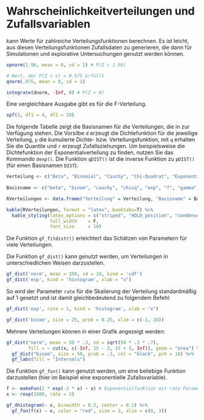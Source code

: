 # Wahrscheinlichkeitverteilungen und Zufallsvariablen {#WkeitZuf}

\textsf{R} kann Werte für zahlreiche Verteilungsfunktionen berechnen. Es ist leicht, aus diesen Verteilungsfunktionen Zufallsdaten zu generieren, die dann für Simulationen und explorative Untersuchungen genutzt werden können.

```r
xpnorm(1.96, mean = 0, sd = 1) # P(Z < 1.96)

# Wert, der P(Z < z) = 0.975 erfüllt
qnorm(.975, mean = 0, sd = 1)

integrate(dnorm, -Inf, 0) # P(Z < 0)
```

Eine vergleichbare Ausgabe gibt es für die F-Verteilung.
\index{qnorm()}
```r
xpf(3, df1 = 4, df2 = 20)
```
\index{integrate()}
Die folgende Tabelle zeigt die Basisnamen für die Verteilungen, die in \textsf{R} zur Verfügung stehen. Die Vorsilbe `d` erzeugt die Dichtefunktion für die jeweilige Verteilung, `p` die kumulierte Dichte- bzw. Verteilungsfunktion, mit `q` erhalten Sie die Quantile und `r` erzeugt Zufallsziehungen. Um beispielsweise die Dichtefunktion der Exponentialverteilung zu finden, nutzen Sie das Kommando `dexp()`. Die Funktion `qDIST()` ist die inverse Funktion zu `pDIST()` (für einen Basisnamen `DIST`).

```r
Verteilung <- c("Beta", "Binomial", "Cauchy", "Chi-Quadrat", "Exponential", "F", "Gamma", "Geometrische", "Hypergeometrische", "Logistische", "Lognormal", "Negative Binomial", "Normal", "Poisson", "Students t", "Gleich", "Weibull")
 
Basisname <- c("beta", "binom", "cauchy", "chisq", "exp", "f", "gamma", "geom", "hyper", "logis", "lnorm", "nbinom", "norm", "pois", "t", "unif", "weibull")

RVerteilungen <- data.frame("Verteilung" = Verteilung, "Basisname" = Basisname)
```

```r
kable(RVerteilungen, format = "latex", booktabs=T) %>% 
  kable_styling(latex_options = c("striped", "HOLD_position", "condensed"),
                full_width    = F, 
                font_size     = 10)
```

:::{.tiefereinsteigen data-latex="{tiefereinsteigen}"}
Die Funktion `gf_fitdistr()` erleichtert das Schätzen von Parametern für viele Verteilungen.
:::
\index{gf\_fitdistr()}

Die Funktion `gf_dist()` kann genutzt werden, um Verteilungen in unterschiedlichen Weisen darzustellen.
\index{gf\_dist()}

```r
gf_dist('norm', mean = 100, sd = 10, kind = 'cdf')
gf_dist('exp', kind = 'histogram', xlab = "x")
```

So wird der Parameter `rate` für die Skalierung der Verteilung standardmäßig auf 1 gesetzt und ist damit gleichbedeutend zu folgendem Befehl:

```r
gf_dist('exp', rate = 1, kind = 'histogram', xlab = "x")
```

```r
gf_dist('binom', size = 25, prob = 0.25, xlim = c(-1, 26))
```

\index{dnorm Option}
\index{integrate()}

Mehrere Verteilungen können in einer Grafik angezeigt werden:

```r
gf_dist("norm", mean = 50 * .3, sd = sqrt(50 * .3 * .7), 
        fill = ~ cut(x, c(-Inf, 15 - 3, 15 + 3, Inf)), geom = "area") %>%
  gf_dist("binom", size = 50, prob = .3, col = "black", pch = 16) %>%
  gf_labs(fill = "Intervals")
```
\index{fill Option}
\index{cut()}
\index{geom Option}
\index{pch Option}
\index{gf\_labs()}

Die Funktion `gf_fun()` kann genutzt werden, um eine beliebige Funktion darzustellen (hier im Beispiel eine exponentielle Zufallsvariable).
\index{gf\_fun()}

```r
f <- makeFun(2 * exp(-2 * x) ~ x) # Exponentialfunktion mit rate Parameter 2
x <- rexp(1000, rate = 2)

gf_dhistogram(~ x, binwidth = 0.2, center = 0.1) %>%
  gf_fun(f(x) ~ x, color = "red", size = 2, xlim = c(0, 3))
```

\index{makeFun()}
\index{exp()}
\index{gf\_dhistogram()}
\index{binwidth Option}
\index{center Option}
\index{color Option}
